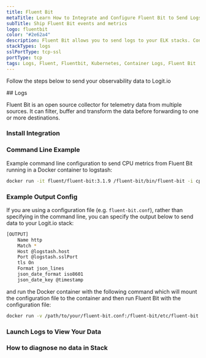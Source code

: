 ```yaml
---
title: Fluent Bit
metaTitle: Learn How to Integrate and Configure Fluent Bit to Send Logs
subTitle: Ship Fluent Bit events and metrics
logo: fluentbit
color: "#2e62a4"
description: Fluent Bit allows you to send logs to your ELK stacks. Configure Fluent Bit to send logs to Logstash. Get started using our sample fluent bit configuration.
stackTypes: logs
sslPortType: tcp-ssl
portType: tcp
tags: Logs, Fluent, Fluentbit, Kubernetes, Container Logs, Fluent Bit
---
```


Follow the steps below to send your observability data to Logit.io

<Steps>
  ## Logs

  Fluent Bit is an open source collector for telemetry data from multiple sources. It can filter, buffer and 
  transform the data before forwarding to one or more destinations.
  
  ### Install Integration

  <InstallIntegration/>

  ### Command Line Example

  Example command line configuration to send CPU metrics from Fluent Bit running in a Docker container to logstash:

  ```bash copy
  docker run -it fluent/fluent-bit:3.1.9 /fluent-bit/bin/fluent-bit -i cpu -o tcp://@logstash.host:@logstash.sslPort -p format=json_lines -p tls=on -p json_date_format=iso8601 -p json_date_key=@timestamp
  ```

  ### Example Output Config

  If you are using a configuration file (e.g. `fluent-bit.conf`), rather than specifying in the command line, 
  you can specify the output below to send data to your Logit.io stack:

  ```bash copy
  [OUTPUT]
      Name http
      Match *
      Host @logstash.host
      Port @logstash.sslPort
      tls On
      Format json_lines
      json_date_format iso8601
      json_date_key @timestamp
  ```
  and run the Docker container with the following command which will mount the 
  configuration file to the container and then run Fluent Bit with the configuration file:

  ```bash copy
  docker run -v /path/to/your/fluent-bit.conf:/fluent-bit/etc/fluent-bit.conf -it fluent/fluent-bit:3.1.9 /fluent-bit/bin/fluent-bit -c /fluent-bit/etc/fluent-bit.conf
  ```

  ### Launch Logs to View Your Data

  <LaunchVisualizer type="logs" />

  ### How to diagnose no data in Stack

  <DiagnoseNoData />

</Steps>